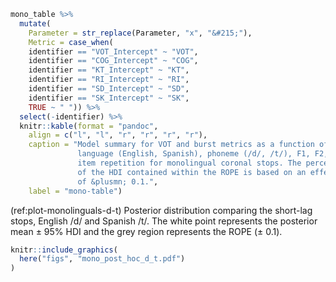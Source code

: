

```r
mono_table %>%  
  mutate(
    Parameter = str_replace(Parameter, "x", "&#215;"), 
    Metric = case_when(
    identifier == "VOT_Intercept" ~ "VOT", 
    identifier == "COG_Intercept" ~ "COG", 
    identifier == "KT_Intercept" ~ "KT", 
    identifier == "RI_Intercept" ~ "RI", 
    identifier == "SD_Intercept" ~ "SD", 
    identifier == "SK_Intercept" ~ "SK", 
    TRUE ~ " ")) %>% 
  select(-identifier) %>% 
  knitr::kable(format = "pandoc", 
    align = c("l", "l", "r", "r", "r", "r"), 
    caption = "Model summary for VOT and burst metrics as a function of 
               language (English, Spanish), phoneme (/d/, /t/), F1, F2, and 
               item repetition for monolingual coronal stops. The percentage 
               of the HDI contained within the ROPE is based on an effect size 
               of &plusmn; 0.1.", 
    label = "mono-table")
```


(ref:plot-monolinguals-d-t) Posterior distribution comparing the short-lag stops, English /d/ and Spanish /t/. The white point represents the posterior mean &pm; 95% HDI and the grey region represents the ROPE (&pm; 0.1).

```r
knitr::include_graphics(
  here("figs", "mono_post_hoc_d_t.pdf")
)
```
